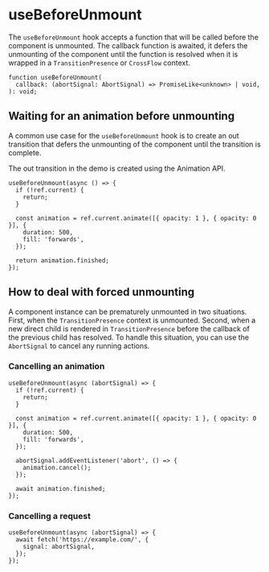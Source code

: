 
<Meta title="Lifecycle / Hooks / useBeforeUnmount" />

# useBeforeUnmount

The `useBeforeUnmount` hook accepts a function that will be called before the component is
unmounted. The callback function is awaited, it defers the unmounting of the component until the
function is resolved when it is wrapped in a `TransitionPresence` or `CrossFlow` context.

```tsx
function useBeforeUnmount(
  callback: (abortSignal: AbortSignal) => PromiseLike<unknown> | void,
): void;
```

## Waiting for an animation before unmounting

A common use case for the `useBeforeUnmount` hook is to create an out transition that defers the
unmounting of the component until the transition is complete.

<Canvas of={transitionPrescenseStories.Demo} />

The out transition in the demo is created using the Animation API.

```tsx
useBeforeUnmount(async () => {
  if (!ref.current) {
    return;
  }

  const animation = ref.current.animate([{ opacity: 1 }, { opacity: 0 }], {
    duration: 500,
    fill: 'forwards',
  });

  return animation.finished;
});
```

## How to deal with forced unmounting

A component instance can be prematurely unmounted in two situations. First, when the
`TransitionPresence` context is unmounted. Second, when a new direct child is rendered in
`TransitionPresence` before the callback of the previous child has resolved. To handle this
situation, you can use the `AbortSignal` to cancel any running actions.

### Cancelling an animation

```tsx
useBeforeUnmount(async (abortSignal) => {
  if (!ref.current) {
    return;
  }

  const animation = ref.current.animate([{ opacity: 1 }, { opacity: 0 }], {
    duration: 500,
    fill: 'forwards',
  });

  abortSignal.addEventListener('abort', () => {
    animation.cancel();
  });

  await animation.finished;
});
```

### Cancelling a request

```tsx
useBeforeUnmount(async (abortSignal) => {
  await fetch('https://example.com/', {
    signal: abortSignal,
  });
});
```
